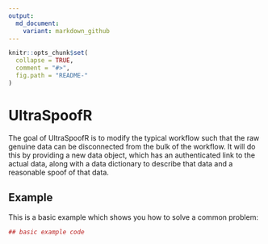 ```yaml
---
output:
  md_document:
    variant: markdown_github
---
```


<!-- README.md is generated from README.Rmd. Please edit that file -->

```r
knitr::opts_chunk$set(
  collapse = TRUE,
  comment = "#>",
  fig.path = "README-"
)
```

# UltraSpoofR

The goal of UltraSpoofR is to modify the typical workflow such that the raw genuine data can be disconnected from the bulk of the workflow. It will do this by providing a new data object, which has an authenticated link to the actual data, along with a data dictionary to describe that data and a reasonable spoof of that data. 

## Example

This is a basic example which shows you how to solve a common problem:

```r
## basic example code
```
